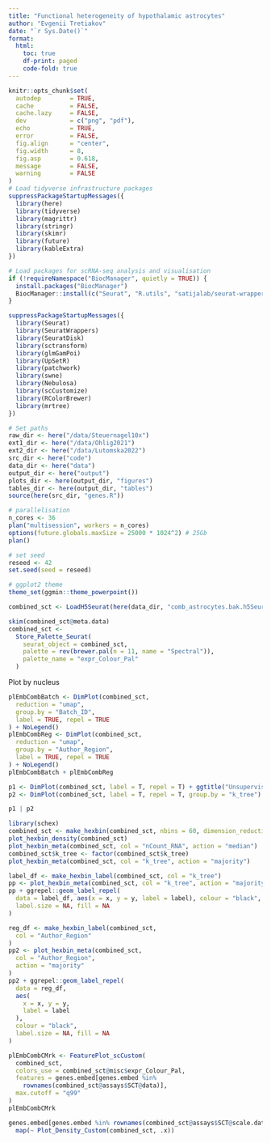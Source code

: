 ```yaml
---
title: "Functional heterogeneity of hypothalamic astrocytes"
author: "Evgenii Tretiakov"
date: "`r Sys.Date()`"
format:
  html:
    toc: true
    df-print: paged
    code-fold: true
---
```


```r
knitr::opts_chunk$set(
  autodep        = TRUE,
  cache          = FALSE,
  cache.lazy     = FALSE,
  dev            = c("png", "pdf"),
  echo           = TRUE,
  error          = FALSE,
  fig.align      = "center",
  fig.width      = 8,
  fig.asp        = 0.618,
  message        = FALSE,
  warning        = FALSE
)
# Load tidyverse infrastructure packages
suppressPackageStartupMessages({
  library(here)
  library(tidyverse)
  library(magrittr)
  library(stringr)
  library(skimr)
  library(future)
  library(kableExtra)
})

# Load packages for scRNA-seq analysis and visualisation
if (!requireNamespace("BiocManager", quietly = TRUE)) {
  install.packages("BiocManager")
  BiocManager::install(c("Seurat", "R.utils", "satijalab/seurat-wrappers", "mojaveazure/seurat-disk", "workflowr", "linxihui/NNLM", "yanwu2014/swne", "YuLab-SMU/ggtree", "pengminshi/mrtree", "glmpca", "scry", "scater", "scuttle", "miQC", "sjessa/ggmin", "glmGamPoi", "Nebulosa"))
}

suppressPackageStartupMessages({
  library(Seurat)
  library(SeuratWrappers)
  library(SeuratDisk)
  library(sctransform)
  library(glmGamPoi)
  library(UpSetR)
  library(patchwork)
  library(swne)
  library(Nebulosa)
  library(scCustomize)
  library(RColorBrewer)
  library(mrtree)
})

# Set paths
raw_dir <- here("/data/Steuernagel10x")
ext1_dir <- here("/data/Ohlig2021")
ext2_dir <- here("/data/Lutomska2022")
src_dir <- here("code")
data_dir <- here("data")
output_dir <- here("output")
plots_dir <- here(output_dir, "figures")
tables_dir <- here(output_dir, "tables")
source(here(src_dir, "genes.R"))

# parallelisation
n_cores <- 36
plan("multisession", workers = n_cores)
options(future.globals.maxSize = 25000 * 1024^2) # 25Gb
plan()

# set seed
reseed <- 42
set.seed(seed = reseed)

# ggplot2 theme
theme_set(ggmin::theme_powerpoint())
```

```r
combined_sct <- LoadH5Seurat(here(data_dir, "comb_astrocytes.bak.h5Seurat"))
```

```r
skim(combined_sct@meta.data)
combined_sct <-
  Store_Palette_Seurat(
    seurat_object = combined_sct,
    palette = rev(brewer.pal(n = 11, name = "Spectral")),
    palette_name = "expr_Colour_Pal"
  )
```


Plot by nucleus

```r
plEmbCombBatch <- DimPlot(combined_sct,
  reduction = "umap",
  group.by = "Batch_ID",
  label = TRUE, repel = TRUE
) + NoLegend()
plEmbCombReg <- DimPlot(combined_sct,
  reduction = "umap",
  group.by = "Author_Region",
  label = TRUE, repel = TRUE
) + NoLegend()
plEmbCombBatch + plEmbCombReg
```

```r
p1 <- DimPlot(combined_sct, label = T, repel = T) + ggtitle("Unsupervised clustering") + NoLegend()
p2 <- DimPlot(combined_sct, label = T, repel = T, group.by = "k_tree") + ggtitle("MRTree") + NoLegend()

p1 | p2
```

```r
library(schex)
combined_sct <- make_hexbin(combined_sct, nbins = 60, dimension_reduction = "UMAP")
plot_hexbin_density(combined_sct)
plot_hexbin_meta(combined_sct, col = "nCount_RNA", action = "median")
combined_sct$k_tree <- factor(combined_sct$k_tree)
plot_hexbin_meta(combined_sct, col = "k_tree", action = "majority")
```

```r
label_df <- make_hexbin_label(combined_sct, col = "k_tree")
pp <- plot_hexbin_meta(combined_sct, col = "k_tree", action = "majority")
pp + ggrepel::geom_label_repel(
  data = label_df, aes(x = x, y = y, label = label), colour = "black",
  label.size = NA, fill = NA
)
```

```r
reg_df <- make_hexbin_label(combined_sct,
  col = "Author_Region"
)
pp2 <- plot_hexbin_meta(combined_sct,
  col = "Author_Region",
  action = "majority"
)
pp2 + ggrepel::geom_label_repel(
  data = reg_df,
  aes(
    x = x, y = y,
    label = label
  ),
  colour = "black",
  label.size = NA, fill = NA
)
```

```r
plEmbCombCMrk <- FeaturePlot_scCustom(
  combined_sct,
  colors_use = combined_sct@misc$expr_Colour_Pal,
  features = genes.embed[genes.embed %in%
    rownames(combined_sct@assays$SCT@data)],
  max.cutoff = "q99"
)
plEmbCombCMrk
```

```r
genes.embed[genes.embed %in% rownames(combined_sct@assays$SCT@scale.data)] |>
  map(~ Plot_Density_Custom(combined_sct, .x))
```
